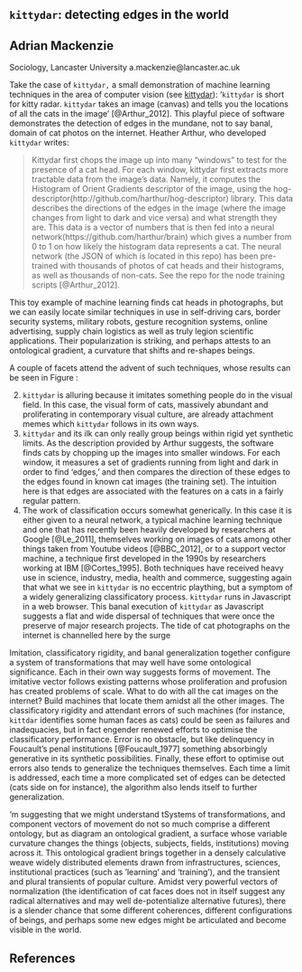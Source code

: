 
## `kittydar`: detecting edges in the world


## Adrian Mackenzie

Sociology, Lancaster University
a.mackenzie@lancaster.ac.uk

Take the case of `kittydar,` a small demonstration of machine learning techniques in the area of computer vision (see [kittydar](http://harthur.github.io/kittydar)): '`kittydar` is short for kitty radar. `kittydar` takes an image (canvas) and tells you the locations of all the cats in the image' [@Arthur_2012]. This playful piece of software demonstrates the detection of edges in the mundane, not to say banal, domain of cat photos on the internet. Heather Arthur, who developed `kittydar` writes:

>Kittydar first chops the image up into many “windows” to test for the presence of a cat head. For each window, kittydar first extracts more tractable data from the image's data. Namely, it computes the Histogram of Orient Gradients descriptor of the image, using the hog-descriptor(http://github.com/harthur/hog-descriptor) library. This data describes the directions of the edges in the image (where the image changes from light to dark and vice versa) and what strength they are. This data is a vector of numbers that is then fed into a neural network(https://github.com/harthur/brain) which gives a number from 0 to 1 on how likely the histogram data represents a cat. The neural network (the JSON of which is located in this repo) has been pre-trained with thousands of photos of cat heads and their histograms, as well as thousands of non-cats. See the repo for the node training scripts [@Arthur_2012].

This toy example of machine learning finds cat heads in photographs, but  we can easily locate similar techniques in use in self-driving cars, border security systems, military robots, gesture recognition systems, online advertising, supply chain logistics as well as truly legion scientific applications. Their popularization is striking, and perhaps attests to an ontological gradient, a curvature that shifts and re-shapes beings. 

\begin{figure}
  \centering
      \includegraphics[width=0.9\textwidth]{figure/kittydar.png}
        \caption{`kittydar` detected cat faces}
  \label{fig:kittydar}
\end{figure}

A couple of facets attend the advent of such techniques, whose results can be seen in Figure \ref{fig:kittydar}:

2. `kittydar` is alluring because it imitates something people do in the visual field. In this case, the visual form of cats, massively abundant and proliferating in contemporary visual culture, are already  attachment memes which `kittydar` follows in its own ways. 
3. `kittydar` and its ilk can only really group beings within rigid yet synthetic limits. As the description provided by Arthur suggests, the software finds cats by chopping up the images into smaller windows. For each window, it measures a set of gradients running from  light and dark in order to find 'edges,' and then compares the direction of these edges to the edges found in known cat images (the training set). The intuition here is that edges are associated with the features on a cats in a fairly regular pattern. 
4. The work of classification occurs somewhat generically. In this case it is  either given  to a neural network, a typical machine learning technique and one that has recently been heavily developed by researchers at Google [@Le_2011], themselves working on images of cats among other things taken from Youtube videos [@BBC_2012], or to a support vector machine, a technique first developed in the 1990s by researchers working at IBM [@Cortes_1995]. Both techniques have received heavy use in science, industry, media, health and commerce, suggesting again that what we see in `kittydar` is no eccentric plaything, but a symptom of a widely generalizing classificatory process. `kittydar` runs in Javascript in a web browser. This banal execution of `kittydar` as Javascript suggests a flat and wide dispersal of techniques that were once the preserve of major research projects. The tide of cat photographs on the internet is channelled here by the surge

Imitation, classificatory rigidity, and banal generalization together configure a system of transformations that may well have some ontological significance. Each in their own way suggests forms of movement. The imitative vector follows existing patterns whose proliferation and profusion has created problems of scale. What to do with all the cat images on the internet? Build machines that locate them amidst all the other images. The classificatory rigidity and attendant errors of such machines (for instance, `kittdar` identifies some human faces as cats) could be seen as failures and inadequacies, but in fact engender renewed efforts to optimise the classificatory performance.  Error is no obstacle, but like delinquency in Foucault's penal institutions [@Foucault_1977] something absorbingly generative in its synthetic possibilities. Finally, these effort to optimise out errors also tends to generalize the techniques themselves. Each time a limit is addressed, each time a more complicated set of edges can be detected (cats side on for instance), the algorithm also lends itself to further generalization.

'm suggesting that we might understand tSystems of transformations, and component vectors of movement do not so much comprise a different ontology, but as diagram an ontological gradient, a surface whose variable curvature changes the things (objects, subjects, fields, institutions) moving across it. This ontological gradient brings together in a densely calculative weave widely distributed elements drawn from infrastructures, sciences, institutional practices (such as 'learning' and 'training'), and the transient and plural transients of popular culture. Amidst very powerful vectors of normalization (the identification of cat faces does not in itself suggest any radical alternatives and may well de-potentialize alternative futures), there is a slender chance that some different coherences, different configurations of beings, and perhaps some new edges might be articulated and become visible in the world. 

## References
